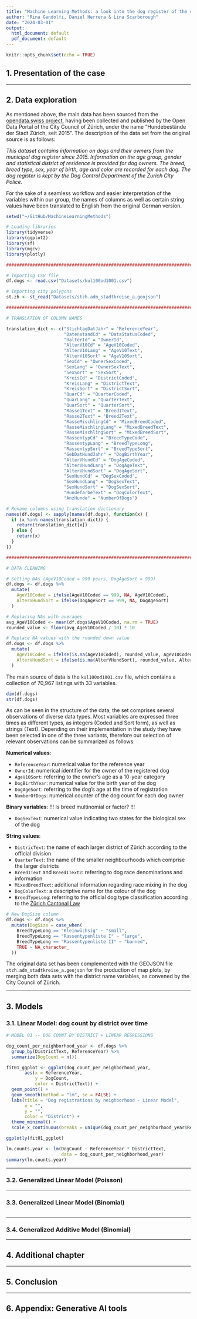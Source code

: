 ```yaml
---
title: "Machine Learning Methods: a look into the dog register of the city of Zürich"
author: "Rina Gandolfi, Daniel Herrera & Lina Scarborough"
date: "2024-03-01"
output:
  html_document: default
  pdf_document: default
---
```


```r
knitr::opts_chunk$set(echo = TRUE)
```

## 1. Presentation of the case

---

## 2. Data exploration

As mentioned above, the main data has been sourced from the [opendata.swiss project](https://opendata.swiss/de/dataset/hundebestande-der-stadt-zurich-seit-2015/resource/5f8eafd2-367f-489c-a075-42426d14c586), having been collected and published by the Open Data Portal of the City Council of Zürich, under the name "Hundebestände der Stadt Zürich, seit 2015". The description of the data set from the original source is as follows:

_This dataset contains information on dogs and their owners from the municipal dog register since 2015. Information on the age group, gender and statistical district of residence is provided for dog owners. The breed, breed type, sex, year of birth, age and color are recorded for each dog. The dog register is kept by the Dog Control Department of the Zurich City Police._

For the sake of a seamless workflow and easier interpretation of the variables within our group, the names of columns as well as certain string values have been translated to English from the original German version. 

```r

setwd("~/GitHub/MachineLearningMethods")

# Loading libraries
library(tidyverse)
library(ggplot2)
library(sf)
library(mgcv)
library(plotly)

################################################################################

# Importing CSV file
df.dogs <- read.csv("Datasets/kul100od1001.csv")

# Importing city polygons
st.zh <- st_read("Datasets/stzh.adm_stadtkreise_a.geojson")

################################################################################

# TRANSLATION OF COLUMN NAMES

translation_dict <- c("StichtagDatJahr" = "ReferenceYear",
                      "DatenstandCd" = "DataStatusCoded",
                      "HalterId" = "OwnerId",
                      "AlterV10Cd" = "AgeV10Coded",
                      "AlterV10Lang" = "AgeV10Text",
                      "AlterV10Sort" = "AgeV10Sort",
                      "SexCd" = "OwnerSexCoded",
                      "SexLang" = "OwnerSexText",
                      "SexSort" = "SexSort",
                      "KreisCd" = "DistrictCoded",
                      "KreisLang" = "DistrictText",
                      "KreisSort" = "DistrictSort",
                      "QuarCd" = "QuarterCoded",
                      "QuarLang" = "QuarterText",
                      "QuarSort" = "QuarterSort",
                      "Rasse1Text" = "Breed1Text",
                      "Rasse2Text" = "Breed2Text",
                      "RasseMischlingCd" = "MixedBreedCoded",
                      "RasseMischlingLang" = "MixedBreedText",
                      "RasseMischlingSort" = "MixedBreedSort",
                      "RassentypCd" = "BreedTypeCode",
                      "RassentypLang" = "BreedTypeLong",
                      "RassentypSort" = "BreedTypeSort",
                      "GebDatHundJahr" = "DogBirthYear",
                      "AlterVHundCd" = "DogAgeCoded",
                      "AlterVHundLang" = "DogAgeText",
                      "AlterVHundSort" = "DogAgeSort",
                      "SexHundCd" = "DogSexCoded",
                      "SexHundLang" = "DogSexText",
                      "SexHundSort" = "DogSexSort",
                      "HundefarbeText" = "DogColorText",
                      "AnzHunde" = "NumberOfDogs")

# Rename columns using translation dictionary
names(df.dogs) <- sapply(names(df.dogs), function(x) {
  if (x %in% names(translation_dict)) {
    return(translation_dict[x])
  } else {
    return(x)
  }
})

################################################################################

# DATA CLEANING

# Setting NAs (AgeV10Coded = 999 years, DogAgeSort = 999)
df.dogs <- df.dogs %>%
  mutate(
    AgeV10Coded = ifelse(AgeV10Coded == 999, NA, AgeV10Coded),
    AlterVHundSort = ifelse(DogAgeSort == 999, NA, DogAgeSort)
  )

# Replacing NAs with averages
avg_AgeV10Coded <- mean(df.dogs$AgeV10Coded, na.rm = TRUE)
rounded_value <- floor(avg_AgeV10Coded / 10) * 10

# Replace NA values with the rounded down value
df.dogs <- df.dogs %>%
  mutate(
    AgeV10Coded = ifelse(is.na(AgeV10Coded), rounded_value, AgeV10Coded),
    AlterVHundSort = ifelse(is.na(AlterVHundSort), rounded_value, AlterVHundSort)
  )

```

The main source of data is the `kul100od1001.csv` file, which contains a collection of 70,967 listings with 33 variables.

```r

dim(df.dogs)
str(df.dogs)

```

As can be seen in the structure of the data, the set comprises several observations of diverse data types. Most variables are expressed three times as different types, as integers (Coded and Sort form), as well as strings (Text). Depending on their implementation in the study they have been selected in one of the three variants, therefore our selection of relevant observations can be summarized as follows:

**Numerical values**:

  - `ReferenceYear`: numerical value for the reference year
  - `OwnerId`: numerical identifier for the owner of the registered dog
  - `AgeV10Sort`: referring to the owner's age as a 10-year category
  - `DogBirthYear`: numerical value for the birth year of the dog
  - `DogAgeSort`: referring to the dog's age at the time of registration
  - `NumberOfDogs`: numerical counter of the dog count for each dog owner 
  
**Binary variables**: !!! Is breed multinomial or factor? !!!

  - `DogSexText`: numerical value indicating two states for the biological sex of the dog
  
**String values**:

  - `DistricText`: the name of each larger district of Zürich according to the official division
  - `QuarterText`: the name of the smaller neighbourhoods which comprise the larger districts
  - `Breed1Text` and `Breed1Text2`: referring to dog race denominations and information
  - `MixedBreedText`: additional information regarding race mixing in the dog
  - `DogColorText`: a descriptive name for the colour of the dog
  - `BreedTypeLong`: referring to the official dog type classification according to the [Zürich Cantonal Law](https://www.zh.ch/content/dam/zhweb/bilder-dokumente/themen/umwelt-tiere/tiere/veterinaeramt/hunde/publikationen/erlaeuterungenzuhuv.pdf)

```r

# New DogSize column
df.dogs <- df.dogs %>%
  mutate(DogSize = case_when(
    BreedTypeLong == "Kleinwüchsig" ~ "small",
    BreedTypeLong == "Rassentypenliste I" ~ "large",
    BreedTypeLong == "Rassentypenliste II" ~ "banned",
    TRUE ~ NA_character_
  ))

```

The original data set has been complemented with the GEOJSON file `stzh.adm_stadtkreise_a.geojson` for the production of map plots, by merging both data sets with the district name variables, as convened by the City Council of Zürich.

---

## 3. Models

### 3.1. Linear Model: dog count by district over time

```r

# MODEL 01 -- DOG COUNT BY DISTRICT + LINEAR REGRESSIONS

dog_count_per_neighborhood_year <- df.dogs %>%
  group_by(DistrictText, ReferenceYear) %>%
  summarize(DogCount = n())

fit01_ggplot <- ggplot(dog_count_per_neighborhood_year, 
       aes(x = ReferenceYear, 
           y = DogCount, 
           color = DistrictText)) +
  geom_point() +
  geom_smooth(method = "lm", se = FALSE) +
  labs(title = "Dog registrations by neighborhood - Linear Model",
       x = "",
       y = "",
       color = "District") +
  theme_minimal() +
  scale_x_continuous(breaks = unique(dog_count_per_neighborhood_year$ReferenceYear))

```

```r

ggplotly(fit01_ggplot)

```

```r

lm.counts.year <- lm(DogCount ~ ReferenceYear * DistrictText,
                     data = dog_count_per_neighborhood_year)
summary(lm.counts.year)

```

---

### 3.2. Generalized Linear Model (Poisson)



---

### 3.3. Generalized Linear Model (Binomial)

```r



```

---

### 3.4. Generalized Additive Model (Binomial)

---

## 4. Additional chapter

---

## 5. Conclusion

---

## 6. Appendix: Generative AI tools
